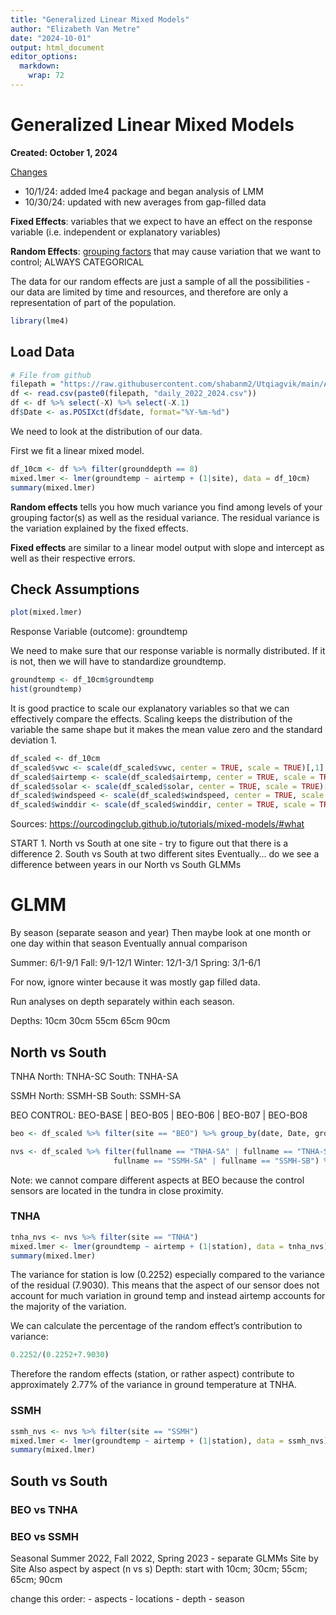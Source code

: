 ```yaml
---
title: "Generalized Linear Mixed Models"
author: "Elizabeth Van Metre"
date: "2024-10-01"
output: html_document
editor_options: 
  markdown: 
    wrap: 72
---
```


# Generalized Linear Mixed Models

**Created: October 1, 2024**

[Changes]{.underline}

-   10/1/24: added lme4 package and began analysis of LMM
-   10/30/24: updated with new averages from gap-filled data

**Fixed Effects**: variables that we expect to have an effect on the
response variable (i.e. independent or explanatory variables)

**Random Effects**: [grouping factors]{.underline} that may cause
variation that we want to control; ALWAYS CATEGORICAL

The data for our random effects are just a sample of all the
possibilities - our data are limited by time and resources, and
therefore are only a representation of part of the population.

```r
library(lme4)
```

## Load Data

```r
# File from github
filepath = "https://raw.githubusercontent.com/shabanm2/Utqiagvik/main/Analysis_Ready_Data/"
df <- read.csv(paste0(filepath, "daily_2022_2024.csv"))
df <- df %>% select(-X) %>% select(-X.1)
df$Date <- as.POSIXct(df$date, format="%Y-%m-%d")
```

We need to look at the distribution of our data.

First we fit a linear mixed model.

```r
df_10cm <- df %>% filter(grounddepth == 8)
mixed.lmer <- lmer(groundtemp ~ airtemp + (1|site), data = df_10cm)
summary(mixed.lmer)
```

**Random effects** tells you how much variance you find among levels of
your grouping factor(s) as well as the residual variance. The residual
variance is the variation explained by the fixed effects.

**Fixed effects** are similar to a linear model output with slope and
intercept as well as their respective errors.

## Check Assumptions

```r
plot(mixed.lmer)
```

Response Variable (outcome): groundtemp

We need to make sure that our response variable is normally distributed.
If it is not, then we will have to standardize groundtemp.

```r
groundtemp <- df_10cm$groundtemp
hist(groundtemp)
```

It is good practice to scale our explanatory variables so that we can
effectively compare the effects. Scaling keeps the distribution of the
variable the same shape but it makes the mean value zero and the
standard deviation 1.

```r
df_scaled <- df_10cm
df_scaled$vwc <- scale(df_scaled$vwc, center = TRUE, scale = TRUE)[,1]
df_scaled$airtemp <- scale(df_scaled$airtemp, center = TRUE, scale = TRUE)[,1]
df_scaled$solar <- scale(df_scaled$solar, center = TRUE, scale = TRUE)[,1]
df_scaled$windspeed <- scale(df_scaled$windspeed, center = TRUE, scale = TRUE)[,1]
df_scaled$winddir <- scale(df_scaled$winddir, center = TRUE, scale = TRUE)[,1]
```

Sources: <https://ourcodingclub.github.io/tutorials/mixed-models/#what>

START 1. North vs South at one site - try to figure out that there is a
difference 2. South vs South at two different sites Eventually... do we
see a difference between years in our North vs South GLMMs

# GLMM

By season (separate season and year)
Then maybe look at one month or one day within that season
Eventually annual comparison

Summer: 6/1-9/1
Fall: 9/1-12/1
Winter: 12/1-3/1
Spring: 3/1-6/1

For now, ignore winter because it was mostly gap filled data.

Run analyses on depth separately within each season.

Depths:
10cm
30cm
55cm
65cm
90cm

## North vs South

TNHA
North: TNHA-SC
South: TNHA-SA

SSMH
North: SSMH-SB
South: SSMH-SA

BEO CONTROL: BEO-BASE \| BEO-B05 \| BEO-B06 \| BEO-B07 \| BEO-BO8

```r
beo <- df_scaled %>% filter(site == "BEO") %>% group_by(date, Date, grounddepth, vwcdepth, fullname, site, station) %>% summarize(groundtemp = mean(groundtemp), vwc = mean(vwc), airtemp = mean(airtemp), solar = mean(solar), windspeed = mean(windspeed), winddir = mean(winddir)) %>% ungroup() %>% mutate(fullname = "BEO-BASE", site = "BEO", station = "BASE") %>% select(colnames(df))

nvs <- df_scaled %>% filter(fullname == "TNHA-SA" | fullname == "TNHA-SC" |
                       fullname == "SSMH-SA" | fullname == "SSMH-SB") %>% rbind(beo)
```

Note: we cannot compare different aspects at BEO because the control sensors
are located in the tundra in close proximity.

### TNHA

```r
tnha_nvs <- nvs %>% filter(site == "TNHA")
mixed.lmer <- lmer(groundtemp ~ airtemp + (1|station), data = tnha_nvs)
summary(mixed.lmer)
```

The variance for station is low (0.2252) especially compared to the variance of
the residual (7.9030). This means that the aspect of our sensor does not
account for much variation in ground temp and instead airtemp accounts
for the majority of the variation.

We can calculate the percentage of the random effect's contribution to
variance:

```r
0.2252/(0.2252+7.9030)
```
Therefore the random effects (station, or rather aspect) contribute to approximately 2.77% of
the variance in ground temperature at TNHA.

### SSMH

```r
ssmh_nvs <- nvs %>% filter(site == "SSMH")
mixed.lmer <- lmer(groundtemp ~ airtemp + (1|station), data = ssmh_nvs)
summary(mixed.lmer)
```

## South vs South

### BEO vs TNHA

### BEO vs SSMH

Seasonal Summer 2022, Fall 2022, Spring 2023 - separate GLMMs Site by
Site Also aspect by aspect (n vs s) Depth: start with 10cm; 30cm; 55cm;
65cm; 90cm

change this order: - aspects - locations - depth - season
